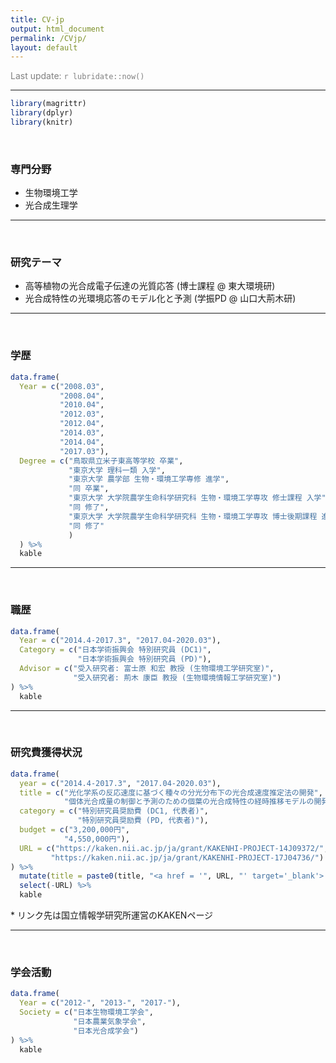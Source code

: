 ```yaml
---
title: CV-jp
output: html_document
permalink: /CVjp/
layout: default
---
```


<FONT color="grey">Last update: `r lubridate::now()`  </FONT><br>

------

```r
library(magrittr)
library(dplyr)
library(knitr)
```

<br>

### 専門分野  

- 生物環境工学  
- 光合成生理学  

------

<br>

### 研究テーマ  

- 高等植物の光合成電子伝達の光質応答 (博士課程 @ 東大環境研)
- 光合成特性の光環境応答のモデル化と予測 (学振PD @ 山口大荊木研)

------

<br>

### 学歴
```r
data.frame(
  Year = c("2008.03",
           "2008.04",
           "2010.04",
           "2012.03",
           "2012.04",
           "2014.03",
           "2014.04",
           "2017.03"),
  Degree = c("鳥取県立米子東高等学校 卒業",
             "東京大学 理科一類 入学",
             "東京大学 農学部 生物・環境工学専修 進学",
             "同 卒業",
             "東京大学 大学院農学生命科学研究科 生物・環境工学専攻 修士課程 入学",
             "同 修了",
             "東京大学 大学院農学生命科学研究科 生物・環境工学専攻 博士後期課程 進学",
             "同 修了"
             )
  ) %>%
  kable
```

------

<br>

### 職歴
```r
data.frame(
  Year = c("2014.4-2017.3", "2017.04-2020.03"),
  Category = c("日本学術振興会 特別研究員 (DC1)",
               "日本学術振興会 特別研究員 (PD)"),
  Advisor = c("受入研究者: 富士原 和宏 教授 (生物環境工学研究室)",
              "受入研究者: 荊木 康臣 教授 (生物環境情報工学研究室)")
) %>%
  kable
```

------

<br>

### 研究費獲得状況
```r
data.frame(
  year = c("2014.4-2017.3", "2017.04-2020.03"),
  title = c("光化学系の反応速度に基づく種々の分光分布下の光合成速度推定法の開発",
            "個体光合成量の制御と予測のための個葉の光合成特性の経時推移モデルの開発"),
  category = c("特別研究員奨励費 (DC1, 代表者)",
               "特別研究員奨励費 (PD, 代表者)"),
  budget = c("3,200,000円", 
            "4,550,000円"),
  URL = c("https://kaken.nii.ac.jp/ja/grant/KAKENHI-PROJECT-14J09372/",
         "https://kaken.nii.ac.jp/ja/grant/KAKENHI-PROJECT-17J04736/")
) %>%
  mutate(title = paste0(title, "<a href = '", URL, "' target='_blank'> (link)</a>")) %>%
  select(-URL) %>%
  kable
```

\* リンク先は国立情報学研究所運営のKAKENページ

------

<br>

### 学会活動
```r
data.frame(
  Year = c("2012-", "2013-", "2017-"),
  Society = c("日本生物環境工学会",
              "日本農業気象学会",
              "日本光合成学会")
) %>%
  kable
```